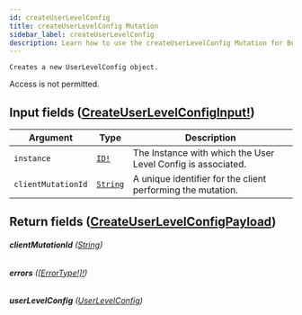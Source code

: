 ```yaml
---
id: createUserLevelConfig
title: createUserLevelConfig Mutation
sidebar_label: createUserLevelConfig
description: Learn how to use the createUserLevelConfig Mutation for Builder's API.
---
```


    Creates a new UserLevelConfig object.

Access is not permitted.

## Input fields ([CreateUserLevelConfigInput!](/composer/builder/api/schema/input_object/CreateUserLevelConfigInput.mdx))

| Argument           | Type                                     | Description                                                  |
| ------------------ | ---------------------------------------- | ------------------------------------------------------------ |
| `instance`         | [`ID!`](/composer/builder/api/schema/scalar/ID.mdx)        | The Instance with which the User Level Config is associated. |
| `clientMutationId` | [`String`](/composer/builder/api/schema/scalar/String.mdx) | A unique identifier for the client performing the mutation.  |

## Return fields ([CreateUserLevelConfigPayload](/composer/builder/api/schema/object/CreateUserLevelConfigPayload.mdx))

###### <b>clientMutationId</b> ([String](/composer/builder/api/schema/scalar/String.mdx))

###### <b>errors</b> ([[ErrorType!]!](/composer/builder/api/schema/object/ErrorType.mdx))

###### <b>userLevelConfig</b> ([UserLevelConfig](/composer/builder/api/schema/object/UserLevelConfig.mdx))
